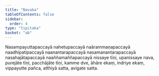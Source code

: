 ```yaml
---
title: "Navaka"
tableOfContents: false
sidebar:
  order: 4
type: "tipitaka"
basket: "ab"
---
```



<DynamicBreadcrumb />

<Paragraph number="1765">
Nasampayuttapaccayā nahetupaccayā naārammaṇapaccayā naadhipatipaccayā naanantarapaccayā nasamanantarapaccayā nasahajātapaccayā naaññamaññapaccayā nissaye tīṇi, upanissaye nava, purejāte tīṇi, pacchājāte tīṇi, kamme dve, āhāre ekaṃ, indriye ekaṃ, vippayutte pañca, atthiyā satta, avigate satta.
</Paragraph>
